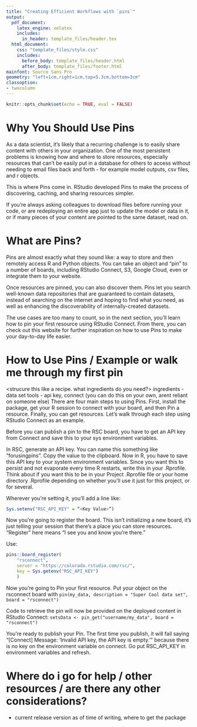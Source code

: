 ```yaml
---
title: "Creating Efficient Workflows with `pins`"
output:
  pdf_document: 
    latex_engine: xelatex
    includes:
      in_header: template_files/header.tex
  html_document: 
    css: "template_files/style.css"
    includes:
      before_body: template_files/header.html
      after_body: template_files/footer.html
mainfont: Source Sans Pro
geometry: "left=1cm,right=1cm,top=5.3cm,bottom=3cm"
classoption:
- twocolumn
---
```


```r
knitr::opts_chunk$set(echo = TRUE, eval = FALSE)
```


# Why You Should Use Pins
As a data scientist, it’s likely that a recurring challenge is to easily share content with others in your organization. One of the most persistent problems is knowing how and where to store resources, especially resources that can’t be easily put in a database for others to access without needing to email files back and forth - for example model outputs, csv files, and r objects.

This is where Pins come in. RStudio developed Pins to make the process of discovering, caching, and sharing resources simpler.

If you’re always asking colleagues to download files before running your code, or are redeploying an entire app just to update the model or data in it, or if many pieces of your content are pointed to the same dataset, read on.

# What are Pins?
Pins are almost exactly what they sound like: a way to store and then remotely access R and Python objects. You can take an object and “pin” to a number of boards, including RStudio Connect, S3, Google Cloud, even or integrate them to your website.

Once resources are pinned, you can also discover them. Pins let you search well-known data repositories that are guaranteed to contain datasets, instead of searching on the internet and hoping to find what you need, as well as enhancing the discoverability of internally-created datasets.

The use cases are too many to count, so in the next section, you’ll learn how to pin your first resource using RStudio Connect. From there, you can check out this website for further inspiration on how to use Pins to make your day-to-day life easier.






# How to Use Pins / Example or walk me through my first pin
<strucure this like a recipe.  what ingredients do you need?>
ingredients - data set
tools - api key, connect
(you can do this on your own, arent reliant on someone else)
There are four main steps to using Pins. First, install the package, get your R session to connect with your board, and then Pin a resource. Finally, you can get resources. Let’s walk through each step using RStudio Connect as an example.

Before you can publish a pin to the RSC board, you have to get an API key from Connect and save this to your sys environment variables.  

In RSC, generate an API key.  You can name this something like "forusingpins". Copy the value to the clipboard.
Now in R, you have to save this API key to your system environment variables.  Since you want this to persist and not evaporate every time R restarts, write this in your .Rprofile. Think about if you want this to be in your Project .Rprofile file or your home directory .Rprofile depending on whether you’ll use it just for this project, or for several. 

Wherever you’re setting it, you’ll add a line like: 
```r
Sys.setenv("RSC_API_KEY" = “<Key Value>”)
```


Now you’re going to register the board. This isn't initializing a new board, it's just telling your session that there's a place you can store resources.  "Register" here means “I see you and know you're there.” 

Use:
```r
pins::board_register(
    "rsconnect", 
    server = "https://colorado.rstudio.com/rsc/",
    key = Sys.getenv("RSC_API_KEY")
    )
```



Now you’re going to Pin your first resource. Put your object on the rsconnect board with `pin(my_data, description = "Super Cool data set", board = "rsconnect")`  

Code to retrieve the pin will now be provided on the deployed content in RStudio Connect:
`setsData <- pin_get("username/my_data", board = "rsconnect")`

You’re ready to publish your Pin. The first time you publish, it will fail saying "[Connect] Message: 'Invalid API key, the API key is empty.'"  because there is no key on the environment variable on connect.  Go put RSC_API_KEY in environment variables and refresh.

# Where do i go for help / other resources / are there any other considerations? 
* current release version as of time of writing, where to get the package  
